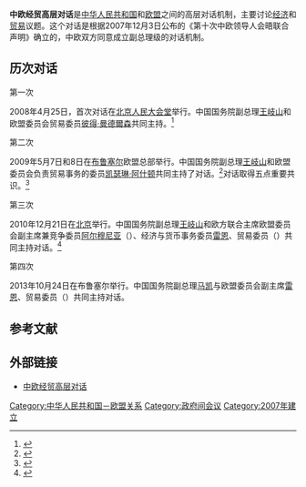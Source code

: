 '''中欧经贸高层对话'''是[[中华人民共和国|中华人民共和国]]和[[欧盟|欧盟]]之间的高层对话机制，主要讨论[[经济|经济]]和[[贸易|贸易]]议题。这个对话是根据2007年12月3日公布的《第十次中欧领导人会晤联合声明》确立的，中欧双方同意成立副总理级的对话机制。

==历次对话==
;第一次
2008年4月25日，首次对话在[[北京人民大会堂|北京人民大会堂]]举行。中国国务院副总理[[王岐山|王岐山]]和欧盟委员会贸易委员[[彼得·曼德爾森|彼得·曼德爾森]]共同主持。<ref>{{cite news|title=首次中欧经贸高层对话在京举行|url=http://news.xinhuanet.com/newscenter/2008-04/25/content_8052211.htm|newspaper=新华网|date=2008年4月25日|accessdate=2010年12月24日|archive-date=2009年5月13日|archive-url=https://web.archive.org/web/20090513084607/http://news.xinhuanet.com/newscenter/2008-04/25/content_8052211.htm|dead-url=no}}</ref>
;第二次
2009年5月7日和8日在[[布鲁塞尔|布鲁塞尔]]欧盟总部举行。中国国务院副总理[[王岐山|王岐山]]和欧盟委员会负责贸易事务的委员[[凯瑟琳·阿什顿|凯瑟琳·阿什顿]]共同主持了对话。<ref>{{cite news|title=第二次中欧经贸高层对话成果显著|url=http://news.xinhuanet.com/world/2009-05/10/content_11345138.htm|newspaper=新华网|date=2009年5月10日|accessdate=2010年12月24日|archive-date=2009年5月15日|archive-url=https://web.archive.org/web/20090515004313/http://news.xinhuanet.com/world/2009-05/10/content_11345138.htm|dead-url=no}}</ref>对话取得五点重要共识。<ref>{{cite news|title=第二次中欧经贸高层对话取得五点重要共识|url=http://news.xinhuanet.com/world/2009-05/08/content_11338418.htm|newspaper=新华网|date=2009年5月8日|accessdate=2010年12月24日|archive-date=2012年7月30日|archive-url=https://web.archive.org/web/20120730084153/http://news.xinhuanet.com/world/2009-05/08/content_11338418.htm|dead-url=no}}</ref>
;第三次
2010年12月21日在[[北京|北京]]举行。中国国务院副总理[[王岐山|王岐山]]和欧方联合主席欧盟委员会副主席兼竞争委员[[阿尔穆尼亚|阿尔穆尼亚]]（{{lang|es|Joaquín Almunia}}）、经济与货币事务委员[[奥利·雷恩|雷恩]]、贸易委员{{link-nl|卡雷尔·德古赫特|Karel De Gucht|德古赫特}}（{{lang|nl|Karel De Gucht}}）共同主持对话。<ref>{{cite news|title=第三次中欧经贸高层对话在北京举行|url=http://news.xinhuanet.com/world/2010-12/22/c_12906322.htm|newspaper=新华网|date=2010年12月22日}}</ref>
;第四次
2013年10月24日在布鲁塞尔举行。中国国务院副总理[[马凯_(官员)|马凯]]与欧盟委员会副主席[[奥利·雷恩|雷恩]]、贸易委员{{link-nl|卡雷尔·德古赫特|Karel De Gucht|德古赫特}}（{{lang|nl|Karel De Gucht}}）共同主持对话。

==参考文献==

{{Reflist|2}}

==外部链接==
*[http://news.xinhuanet.com/ziliao/2009-05/06/content_11322852.htm 中欧经贸高层对话]{{Wayback|url=http://news.xinhuanet.com/ziliao/2009-05/06/content_11322852.htm |date=20111221224505 }}

[[Category:中华人民共和国－欧盟关系|Category:中华人民共和国－欧盟关系]]
[[Category:政府间会议|Category:政府间会议]]
[[Category:2007年建立|Category:2007年建立]]